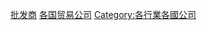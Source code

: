 {{Categories by country|nocat}}

[[Category:批发商|]]
[[Category:各国贸易公司|]]
[[Category:各行業各國公司|Category:各行業各國公司]]
